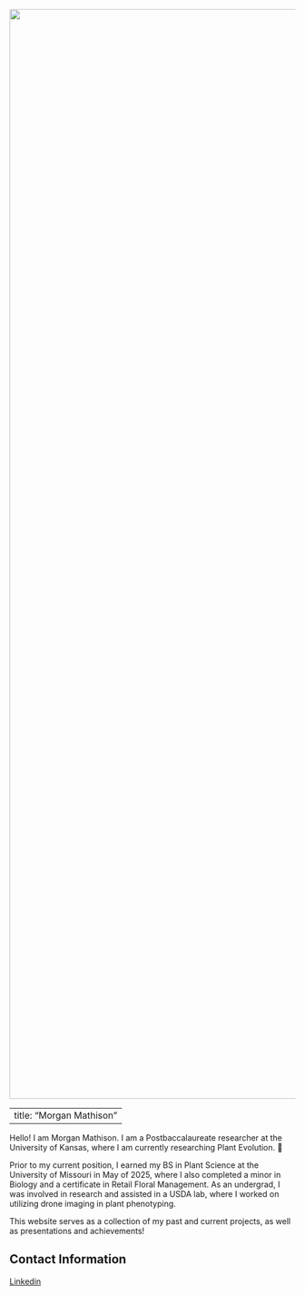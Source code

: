 ![](circleprofile.png){fig-align="center" width="1920"}

---
title: "Morgan Mathison"
---

Hello! I am Morgan Mathison. I am a Postbaccalaureate researcher at the University of Kansas, where I am currently researching Plant Evolution. 🌱

Prior to my current position, I earned my BS in Plant Science at the University of Missouri in May of 2025, where I also completed a minor in Biology and a certificate in Retail Floral Management. As an undergrad, I was involved in research and assisted in a USDA lab, where I worked on utilizing drone imaging in plant phenotyping.

This website serves as a collection of my past and current projects, as well as presentations and achievements!

## Contact Information

[Linkedin](https:www.linkedin.com/in/morganmathison)
